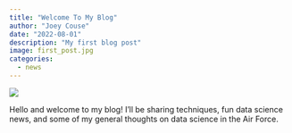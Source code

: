 ---
title: "Welcome To My Blog"
author: "Joey Couse"
date: "2022-08-01"
description: "My first blog post"
image: first_post.jpg
categories: 
  - news
---

![](first_post.jpg)


Hello and welcome to my blog! I'll be sharing techniques, fun data science news, and some of my general thoughts on data science in the Air Force. 